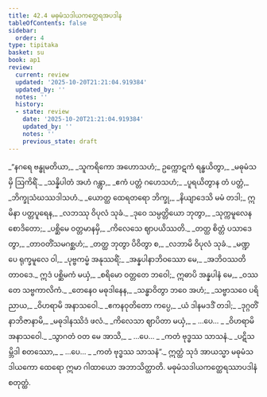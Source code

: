 ```yaml
---
title: 42.4 မဓုမံသဒါယကတ္ထေရအပဒါန
tableOfContents: false
sidebar:
  order: 4
type: tipitaka
basket: su
book: ap1
review:
  current: review
  updated: '2025-10-20T21:21:04.919384'
  updated_by: ''
  notes: ''
  history:
  - state: review
    date: '2025-10-20T21:21:04.919384'
    updated_by: ''
    notes: ''
    previous_state: draft
---
```



<DynamicBreadcrumb />


<ReviewStatus review={frontmatter.review} showDetails={true} />

<HypothesisAnnotation frontmatter={frontmatter} />

<Division number="106" book="ap1" e="ch" v="20" p="437">

<Paragraph number="5361" type="verses" book="ap1">
_“နဂရေ ဗန္ဓုမတိယာ,_  
_သူကရိကော အဟောသဟံ;_  
ဥက္ကောဋကံ ရန္ဓယိတွာ,_  
_မဓုမံသမှိ ဩကိရိံ._  

</Paragraph>

</Division>
<Division number="107" book="ap1" e="ch" v="20" p="438">

<Paragraph number="5362" type="verses" book="ap1">
_သန္နိပါတံ အဟံ ဂန္တွာ,_  
_ဧကံ ပတ္တံ ဂဟေသဟံ;_  
_ပူရယိတွာန တံ ပတ္တံ,_  
_ဘိက္ခုသံဃဿဒါသဟံ._  

</Paragraph>

</Division>
<Division number="108" book="ap1" e="ch" v="20" p="438">

<Paragraph number="5363" type="verses" book="ap1">
_ယောတ္ထ ထေရတရော ဘိက္ခု,_  
_နိယျာဒေသိ မမံ တဒါ;_  
ဣမိနာ ပတ္တပူရေန,_  
_လဘဿု ဝိပုလံ သုခံ._  

</Paragraph>

</Division>
<Division number="109" book="ap1" e="ch" v="20" p="438">

<Paragraph number="5364" type="verses" book="ap1">
_ဒုဝေ သမ္ပတ္တိယော ဘုတွာ,_  
_သုက္ကမူလေန စောဒိတော;_  
_ပစ္ဆိမေ ဝတ္တမာနမှိ,_  
_ကိလေသေ ဈာပယိဿတိ._  

</Paragraph>

</Division>
<Division number="110" book="ap1" e="ch" v="20" p="438">

<Paragraph number="5365" type="verses" book="ap1">
_တတ္ထ စိတ္တံ ပသာဒေတွာ,_  
_တာဝတိံသမဂစ္ဆဟံ;_  
_တတ္ထ ဘုတွာ ပိဝိတွာ စ,_  
_လဘာမိ ဝိပုလံ သုခံ._  

</Paragraph>

</Division>
<Division number="111" book="ap1" e="ch" v="20" p="438">

<Paragraph number="5366" type="verses" book="ap1">
_မဏ္ဍပေ ရုက္ခမူလေ ဝါ,_  
_ပုဗ္ဗကမ္မံ အနုဿရိံ;_  
_အန္နပါနာဘိဝဿော မေ,_  
_အဘိဝဿတိ တာဝဒေ._  

</Paragraph>

</Division>
<Division number="112" book="ap1" e="ch" v="20" p="438">

<Paragraph number="5367" book="ap1">
ဣဒံ ပစ္ဆိမကံ မယှံ,_  
_စရိမော ဝတ္တတေ ဘဝေါ;_  
ဣဓာပိ အန္နပါနံ မေ,_  
_ဝဿတေ သဗ္ဗကာလိကံ._  

</Paragraph>

</Division>
<Division number="113" book="ap1" e="ch" v="20" p="438">

<Paragraph number="5368" type="verses" book="ap1">
_တေနေဝ မဓုဒါနေန,_  
_သန္ဓာဝိတွာ ဘဝေ အဟံ;_  
_သဗ္ဗာသဝေ ပရိညာယ,_  
_ဝိဟရာမိ အနာသဝေါ._  

</Paragraph>

</Division>
<Division number="114" book="ap1" e="ch" v="20" p="438">

<Paragraph number="5369" type="verses" book="ap1">
_ဧကနဝုတိတော ကပ္ပေ,_  
_ယံ ဒါနမဒဒိံ တဒါ;_  
_ဒုဂ္ဂတိံ နာဘိဇာနာမိ,_  
_မဓုဒါနဿိဒံ ဖလံ._  

</Paragraph>

</Division>
<Division number="115" book="ap1" e="ch" v="20" p="438">

<Paragraph number="5370" type="verses" book="ap1">
_ကိလေသာ ဈာပိတာ မယှံ,_  
_ …ပေ… _  
_ဝိဟရာမိ အနာသဝေါ._  

</Paragraph>

</Division>
<Division number="116" book="ap1" e="ch" v="20" p="438">

<Paragraph number="5371" type="verses" book="ap1">
_သွာဂတံ ဝတ မေ အာသိ,_  
_ …ပေ… _  
_ကတံ ဗုဒ္ဓဿ သာသနံ._  

</Paragraph>

</Division>
<Division number="117" book="ap1" e="ch" v="20" p="438">

<Paragraph number="5372" type="verses" book="ap1">
_ပဋိသမ္ဘိဒါ စတဿော,_  
_ …ပေ… _  
_ကတံ ဗုဒ္ဓဿ သာသနံ”._  

</Paragraph>

<Paragraph number="5373" book="ap1">
ဣတ္ထံ သုဒံ အာယသ္မာ မဓုမံသဒါယကော ထေရော ဣမာ ဂါထာယော အဘာသိတ္ထာတိ.

</Paragraph>
</Division>

<Paragraph number="5374" type="center" book="ap1">
မဓုမံသဒါယကတ္ထေရဿာပဒါနံ စတုတ္ထံ.
</Paragraph>